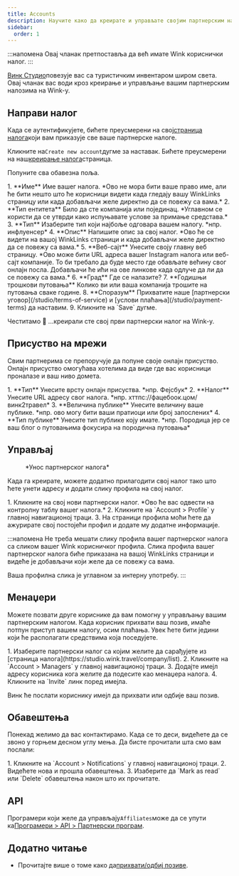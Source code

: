 ```yaml
---
title: Accounts
description: Научите како да креирате и управљате својим партнерским налозима на Wink-у.
sidebar:
  order: 1
---
```


:::напомена
Овај чланак претпоставља да већ имате Wink кориснички налог.
:::

[Винк Студио](https://studio.wink.travel)повезује вас са туристичким инвентаром широм света. Овај чланак вас води кроз креирање и управљање вашим партнерским налозима на Wink-у.

## Направи налог

Када се аутентификујете, бићете преусмерени на свој[страница налога](https://studio.wink.travel/company/list)који вам приказује све ваше партнерске налоге.

Кликните на`Create new account`дугме за наставак. Бићете преусмерени на наш[креирање налога](https://studio.wink.travel/company/create)страница.

Попуните сва обавезна поља.

<Steps>
  1. **Име** Име вашег налога. *Ово не мора бити ваше право име, али ће бити нешто што ће корисници видети када гледају вашу WinkLinks страницу или када добављачи желе директно да се повежу са вама.*
  2. **Тип ентитета** Било да сте компанија или појединац. *Углавном се користи да се утврди како испуњавате услове за примање средстава.*
  3. **Тип** Изаберите тип који најбоље одговара вашем налогу. *нпр. инфлуенсер*
  4. **Опис** Напишите опис за свој налог. *Ово ће се видети на вашој WinkLinks страници и када добављачи желе директно да се повежу са вама.*
  5. **Веб-сајт** Унесите своју главну веб страницу. *Ово може бити URL адреса вашег Instagram налога или веб-сајт компаније. То би требало да буде место где обављате већину свог онлајн посла. Добављачи ће ићи на ове линкове када одлуче да ли да се повежу са вама.*
  6. **Град** Где се налазите?
  7. **Годишњи трошкови путовања** Колико ви или ваша компанија трошите на путовања сваке године.
  8. **Споразум** Прихватите наше [партнерски уговор](/studio/terms-of-service) и [услови плаћања](/studio/payment-terms) да наставим.
  9. Кликните на `Save` дугме.
</Steps>


Честитамо 🎉 ...креирали сте свој први партнерски налог на Wink-у.

## Присуство на мрежи

Свим партнерима се препоручује да попуне своје онлајн присуство. Онлајн присуство омогућава хотелима да виде где вас корисници проналазе и ваш ниво домета.

<Steps>
  1. **Тип** Унесите врсту онлајн присуства. *нпр. Фејсбук*
  2. **Налог** Унесите URL адресу свог налога. *нпр. хттпс://фацебоок.цом/винк2травел*
  3. **Величина публике** Унесите величину ваше публике. *нпр. ово могу бити ваши пратиоци или број запослених*
  4. **Тип публике** Унесите тип публике коју имате. *нпр. Породица јер се ваш блог о путовањима фокусира на породична путовања*
</Steps>


## Управљај

<figure>
  <CloudinaryImage width="350" height="448" resize="scale" quality="best" alt="Партнерски налог" src="academy/affiliate-account" errorImage="noimage_opaque_nyrtl0.png" />

  <figcaption>*Унос партнерског налога*</figcaption>
</figure>


Када га креирате, можете додатно прилагодити свој налог тако што ћете унети адресу и додати слику профила на свој налог.

<Steps>
  1. Кликните на свој нови партнерски налог. *Ово ће вас одвести на контролну таблу вашег налога.*
  2. Кликните на `Account > Profile` у главној навигационој траци.
  3. На страници профила моћи ћете да ажурирате свој постојећи профил и додате му додатне информације.
</Steps>


:::напомена
Не треба мешати слику профила вашег партнерског налога са сликом вашег Wink корисничког профила. Слика профила вашег партнерског налога биће приказана на вашој WinkLinks страници и видеће је добављачи који желе да се повежу са вама.

Ваша профилна слика је углавном за интерну употребу.
:::

## Менаџери

Можете позвати друге кориснике да вам помогну у управљању вашим партнерским налогом. Када корисник прихвати ваш позив, имаће потпун приступ вашем налогу, осим плаћања. Увек ћете бити једини који ће располагати средствима која поседујете.

<Steps>
  1. Изаберите партнерски налог са којим желите да сарађујете из [страница налога](https://studio.wink.travel/company/list).
  2. Кликните на `Account > Managers` у главној навигационој траци.
  3. Додајте имејл адресу корисника кога желите да подесите као менаџера налога.
  4. Кликните на `Invite` линк поред имејла.
</Steps>


Винк ће послати кориснику имејл да прихвати или одбије ваш позив.

## Обавештења

Понекад желимо да вас контактирамо. Када се то деси, видећете да се звоно у горњем десном углу мења.
Да бисте прочитали шта смо вам послали:

<Steps>
  1. Кликните на `Account > Notifications` у главној навигационој траци.
  2. Видећете нова и прошла обавештења.
  3. Изаберите да `Mark as read` или `Delete` обавештења након што их прочитате.
</Steps>


## API

Програмери који желе да управљају`Affiliates`може да се упути ка[Програмери > API > Партнерски програм](/developers/apis/#affiliate-api).

## Додатно читање

* Прочитајте више о томе како да[прихвати/одбиј позиве](/user/invites).


